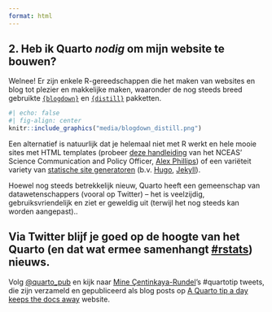 ```yaml
---
format: html
---
```


## 2. Heb ik Quarto *nodig* om mijn website te bouwen?

Welnee! Er zijn enkele R-gereedschappen die het maken van websites en blog tot plezier en makkelijke maken, waaronder de nog steeds breed gebruikte [`{blogdown}`](https://bookdown.org/yihui/blogdown/) en [`{distill}`](https://rstudio.github.io/distill/website.html) pakketten.

```r
#| echo: false
#| fig-align: center
knitr::include_graphics("media/blogdown_distill.png")
```

Een alternatief is natuurlijk dat je helemaal niet met R werkt en hele mooie sites met HTML templates (probeer [deze handleiding](https://rpubs.com/alatleephillips/science-website-tutorial) van het NCEAS' Science Communication and Policy Officer, [Alex Phillips](https://www.alexandraatleephillips.com/)) of een variëteit variety van [statische site generatoren](https://jamstack.org/generators/?utm_source=blog&utm_medium=about-ssgs-pnh&utm_campaign=devex) (b.v. [Hugo](https://gohugo.io/), [Jekyll](https://jekyllrb.com/)).

Hoewel nog steeds betrekkelijk nieuw, Quarto heeft een gemeenschap van datawetenschappers (vooral op Twitter) -- het is veelzijdig, gebruiksvriendelijk en ziet er geweldig uit (terwijl het nog steeds kan worden aangepast)..

::: callout-note
## Via Twitter blijf je goed op de hoogte van het Quarto (en dat wat ermee samenhangt [#rstats](https://twitter.com/search?q=%23rstats&src=typed_query)) nieuws.

Volg [\@quarto_pub](https://twitter.com/quarto_pub) en kijk naar [Mine Çentinkaya-Rundel](https://mine-cr.com/)'s #quartotip tweets, die zijn verzameld en gepubliceerd als blog posts op [A Quarto tip a day keeps the docs away](https://mine-cetinkaya-rundel.github.io/quarto-tip-a-day/about.html) website.
:::
